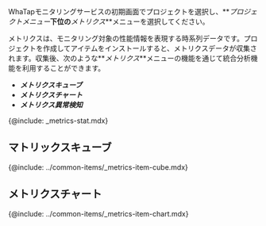 <!-- azure ncloud oci(oracle-cloud:개별 문서 존재)  -->

WhaTapモニタリングサービスの初期画面でプロジェクトを選択し、**_プロジェクトメニュー_**下位の**_メトリクス_**メニューを選択してください。

メトリクスは、モニタリング対象の性能情報を表現する時系列データです。プロジェクトを作成してアイテムをインストールすると、メトリクスデータが収集されます。収集後、次のような**_メトリクス_**メニューの機能を通じて統合分析機能を利用することができます。

-   **_メトリクスキューブ_**
-   **_メトリクスチャート_**
-   **_メトリクス異常検知_**

{@include: _metrics-stat.mdx}

## マトリックスキューブ

{@include: ../common-items/_metrics-item-cube.mdx}

## メトリクスチャート

{@include: ../common-items/_metrics-item-chart.mdx} 
